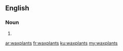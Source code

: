 ==English==

===Noun===
{{head|en}}

# {{plural of|waxplant}}

[[ar:waxplants]]
[[fr:waxplants]]
[[ku:waxplants]]
[[my:waxplants]]